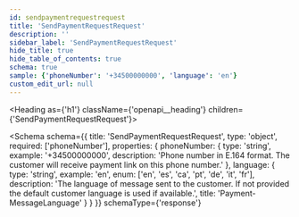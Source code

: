 ```yaml
---
id: sendpaymentrequestrequest
title: 'SendPaymentRequestRequest'
description: ''
sidebar_label: 'SendPaymentRequestRequest'
hide_title: true
hide_table_of_contents: true
schema: true
sample: {'phoneNumber': '+34500000000', 'language': 'en'}
custom_edit_url: null
---
```



<Heading as={'h1'} className={'openapi__heading'} children={'SendPaymentRequestRequest'}></Heading>

<Schema
  schema={{
    title: 'SendPaymentRequestRequest',
    type: 'object',
    required: ['phoneNumber'],
    properties: {
      phoneNumber: {
        type: 'string',
        example: '+34500000000',
        description:
          'Phone number in E.164 format. The customer will receive payment link on this phone number.'
      },
      language: {
        type: 'string',
        example: 'en',
        enum: ['en', 'es', 'ca', 'pt', 'de', 'it', 'fr'],
        description:
          'The language of message sent to the customer. If not provided the default customer language is used if available.',
        title: 'Payment-MessageLanguage'
      }
    }
  }}
  schemaType={'response'}
></Schema>
